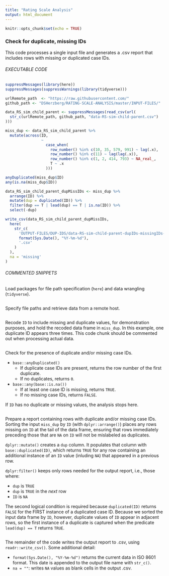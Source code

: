 ```yaml
---
title: "Rating Scale Analysis"
output: html_document
---
```


```r
knitr::opts_chunk$set(echo = TRUE)
```

### Check for duplicate, missing IDs

This code processes a single input file and generates a .csv report that includes rows with missing or duplicated case IDs. 

###### EXECUTABLE CODE
```r
suppressMessages(library(here))
suppressMessages(suppressWarnings(library(tidyverse)))

urlRemote_path  <- "https://raw.githubusercontent.com/"
github_path <- "DSHerzberg/RATING-SCALE-ANALYSIS/master/INPUT-FILES/"

data_RS_sim_child_parent <- suppressMessages(read_csv(url(
  str_c(urlRemote_path, github_path, "data-RS-sim-child-parent.csv")
)))

miss_dup <- data_RS_sim_child_parent %>%
  mutate(across(ID,
                ~
                  case_when(
                    row_number() %in% c(10, 35, 579, 991) ~ lag(.x),
                    row_number() %in% c(11) ~ lag(lag(.x)),
                    row_number() %in% c(1, 2, 414, 793) ~ NA_real_,
                    T ~ .x
                  )))

anyDuplicated(miss_dup$ID)
any(is.na(miss_dup$ID))

data_RS_sim_child_parent_dupMissIDs <- miss_dup %>%
  arrange(ID) %>% 
  mutate(dup = duplicated(ID)) %>%
  filter(dup == T | lead(dup) == T | is.na(ID)) %>%
  select(-dup)

write_csv(data_RS_sim_child_parent_dupMissIDs,
  here(
    str_c(
      'OUTPUT-FILES/DUP-IDS/data-RS-sim-child-parent-dupIDs-missingIDs-',
      format(Sys.Date(), "%Y-%m-%d"),
      '.csv'
    )
  ), 
  na = 'missing'
)
```

###### COMMENTED SNIPPETS
Load packages for file path specification (`here`) and data wrangling (`tidyverse`).
```r
```
Specify file paths and retrieve data from a remote host. 
```r
```
Recode `ID` to include missing and duplicate values, for demonstration purposes, and hold the recoded data frame in `miss_dup`. In this example, one duplicate ID appears three times. This code chunk should be commented out when processing actual data.
```r
```
Check for the presence of duplicate and/or missing case IDs.

* `base::anyDuplicated()`
  + If duplicate case IDs are present, returns the row number of the first duplicate.
  + If no duplicates, returns `0`.
* `base::any(base::is.na())`
  + If at least one case ID is missing, returns `TRUE`.
  + If no missing case IDs, returns `FALSE`.
  
If `ID` has no duplicate or missing values, the analysis stops here.
```r
```
Prepare a report containing rows with duplicate and/or missing case IDs. Sorting the input `miss_dup` by `ID` (with `dplyr::arrange()`) places any rows missing on `ID` at the tail of the data frame, ensuring that rows immediately preceding those that are `NA` on `ID` will not be mislabeled as duplicates.

`dplyr::mutate()` creates a `dup` column. It populates that column with `base::duplicated(ID)`, which returns `TRUE` for any row containing an additional instance of an `ID` value (inluding `NA`) that appeared in a previous row.

`dplyr:filter()` keeps only rows needed for the output report, i.e., those where:

* `dup` is `TRUE`
* `dup` is `TRUE` in the _next_ row
* `ID` is `NA`

The second logical condition is required because `duplicated(ID)` returns `FALSE` for the FIRST instance of a duplicated case ID. Because we sorted the input data frame by `ID`, however, duplicate values of `ID` appear in adjacent rows, so the first instance of a duplicate is captured when the predicate `lead(dup) == T` returns `TRUE`.
```r
```
The remainder of the code writes the output report to .csv, using `readr::write_csv()`. Some additional detail:

* `format(Sys.Date(), "%Y-%m-%d")` returns the current data in ISO 8601 format. This date is appended to the output file name with `str_c()`.
* `na = ""`: writes `NA` values as blank cells in the output .csv.


